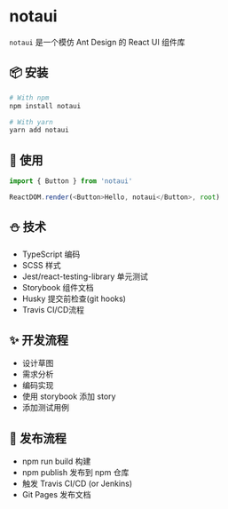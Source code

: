 # notaui
`notaui` 是一个模仿 Ant Design 的 React UI 组件库

## 📦 安装

```bash
# With npm
npm install notaui

# With yarn
yarn add notaui
```

## 🔨 使用
```js
import { Button } from 'notaui'

ReactDOM.render(<Button>Hello, notaui</Button>, root)
```

## ⛄ 技术
- TypeScript 编码
- SCSS 样式
- Jest/react-testing-library 单元测试
- Storybook 组件文档
- Husky 提交前检查(git hooks)
- Travis CI/CD流程

## ✨ 开发流程

- 设计草图
- 需求分析
- 编码实现
- 使用 storybook 添加 story
- 添加测试用例

## 👻 发布流程
- npm run build 构建
- npm publish 发布到 npm 仓库
- 触发 Travis CI/CD (or Jenkins)
- Git Pages 发布文档

